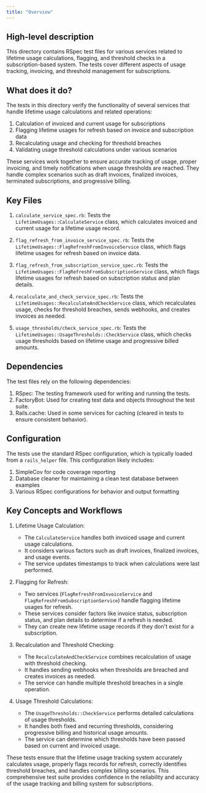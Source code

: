 ```yaml
---
title: "Overview"
---
```


## High-level description
This directory contains RSpec test files for various services related to lifetime usage calculations, flagging, and threshold checks in a subscription-based system. The tests cover different aspects of usage tracking, invoicing, and threshold management for subscriptions.

## What does it do?
The tests in this directory verify the functionality of several services that handle lifetime usage calculations and related operations:

1. Calculation of invoiced and current usage for subscriptions
2. Flagging lifetime usages for refresh based on invoice and subscription data
3. Recalculating usage and checking for threshold breaches
4. Validating usage threshold calculations under various scenarios

These services work together to ensure accurate tracking of usage, proper invoicing, and timely notifications when usage thresholds are reached. They handle complex scenarios such as draft invoices, finalized invoices, terminated subscriptions, and progressive billing.

## Key Files
1. `calculate_service_spec.rb`: Tests the `LifetimeUsages::CalculateService` class, which calculates invoiced and current usage for a lifetime usage record.

2. `flag_refresh_from_invoice_service_spec.rb`: Tests the `LifetimeUsages::FlagRefreshFromInvoiceService` class, which flags lifetime usages for refresh based on invoice data.

3. `flag_refresh_from_subscription_service_spec.rb`: Tests the `LifetimeUsages::FlagRefreshFromSubscriptionService` class, which flags lifetime usages for refresh based on subscription status and plan details.

4. `recalculate_and_check_service_spec.rb`: Tests the `LifetimeUsages::RecalculateAndCheckService` class, which recalculates usage, checks for threshold breaches, sends webhooks, and creates invoices as needed.

5. `usage_thresholds/check_service_spec.rb`: Tests the `LifetimeUsages::UsageThresholds::CheckService` class, which checks usage thresholds based on lifetime usage and progressive billed amounts.

## Dependencies
The test files rely on the following dependencies:

1. RSpec: The testing framework used for writing and running the tests.
2. FactoryBot: Used for creating test data and objects throughout the test suite.
3. Rails.cache: Used in some services for caching (cleared in tests to ensure consistent behavior).

## Configuration
The tests use the standard RSpec configuration, which is typically loaded from a `rails_helper` file. This configuration likely includes:

1. SimpleCov for code coverage reporting
2. Database cleaner for maintaining a clean test database between examples
3. Various RSpec configurations for behavior and output formatting

## Key Concepts and Workflows

1. Lifetime Usage Calculation:
   - The `CalculateService` handles both invoiced usage and current usage calculations.
   - It considers various factors such as draft invoices, finalized invoices, and usage events.
   - The service updates timestamps to track when calculations were last performed.

2. Flagging for Refresh:
   - Two services (`FlagRefreshFromInvoiceService` and `FlagRefreshFromSubscriptionService`) handle flagging lifetime usages for refresh.
   - These services consider factors like invoice status, subscription status, and plan details to determine if a refresh is needed.
   - They can create new lifetime usage records if they don't exist for a subscription.

3. Recalculation and Threshold Checking:
   - The `RecalculateAndCheckService` combines recalculation of usage with threshold checking.
   - It handles sending webhooks when thresholds are breached and creates invoices as needed.
   - The service can handle multiple threshold breaches in a single operation.

4. Usage Threshold Calculations:
   - The `UsageThresholds::CheckService` performs detailed calculations of usage thresholds.
   - It handles both fixed and recurring thresholds, considering progressive billing and historical usage amounts.
   - The service can determine which thresholds have been passed based on current and invoiced usage.

These tests ensure that the lifetime usage tracking system accurately calculates usage, properly flags records for refresh, correctly identifies threshold breaches, and handles complex billing scenarios. This comprehensive test suite provides confidence in the reliability and accuracy of the usage tracking and billing system for subscriptions.